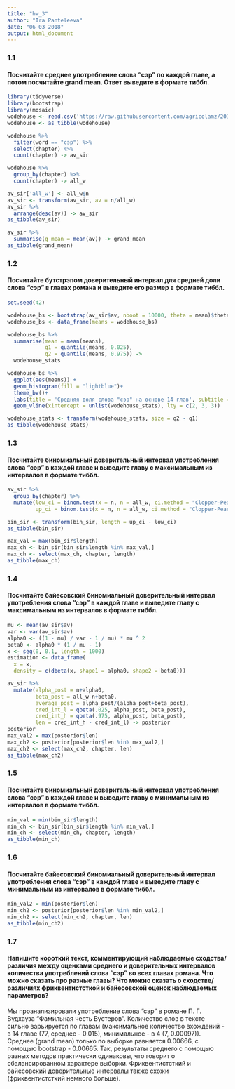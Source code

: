 ```yaml
---
title: "hw_3"
author: "Ira Panteleeva"
date: "06 03 2018"
output: html_document
---
```


### 1.1
#### Посчитайте среднее употребление слова “сэр” по каждой главе, а потом посчитайте grand mean. Ответ выведите в формате тиббл.
```r
library(tidyverse)
library(bootstrap)
library(mosaic)
wodehouse <- read.csv('https://raw.githubusercontent.com/agricolamz/2018_data_analysis_for_linguists/master/data/students/panteleeva48/hw3_binomial_ci/hw3_wodehouse.csv', encoding = 'UTF-8')
wodehouse <- as_tibble(wodehouse)

wodehouse %>% 
  filter(word == "сэр") %>% 
  select(chapter) %>% 
  count(chapter) -> av_sir

wodehouse %>% 
  group_by(chapter) %>% 
  count(chapter) -> all_w

av_sir['all_w'] <- all_w$n
av_sir <- transform(av_sir, av = n/all_w)
av_sir %>%
  arrange(desc(av)) -> av_sir
as_tibble(av_sir)

av_sir %>% 
  summarise(g_mean = mean(av)) -> grand_mean
as_tibble(grand_mean)
```

### 1.2
#### Посчитайте бутстрэпом доверительный интервал для средней доли слова “сэр” в главах романа и выведите его размер в формате тиббл.
```r
set.seed(42)

wodehouse_bs <- bootstrap(av_sir$av, nboot = 10000, theta = mean)$thetastar
wodehouse_bs <- data_frame(means = wodehouse_bs)  

wodehouse_bs %>%
  summarise(mean = mean(means),
            q1 = quantile(means, 0.025),
            q2 = quantile(means, 0.975)) ->
  wodehouse_stats

wodehouse_bs %>% 
  ggplot(aes(means)) +
  geom_histogram(fill = "lightblue")+
  theme_bw()+
  labs(title = 'Средняя доля слова "сэр" на основе 14 глав', subtitle = "Среднее и 95% бутстрэпнутый доверительный интервал")+
  geom_vline(xintercept = unlist(wodehouse_stats), lty = c(2, 3, 3))

wodehouse_stats <- transform(wodehouse_stats, size = q2 - q1)
as_tibble(wodehouse_stats)
```
### 1.3
#### Посчитайте биномиальный доверительный интервал употребления слова “сэр” в каждой главе и выведите главу с максимальным из интервалов в формате тиббл.
```r
av_sir %>% 
  group_by(chapter) %>%
  mutate(low_ci = binom.test(x = n, n = all_w, ci.method = "Clopper-Pearson")$conf.int[1],
         up_ci = binom.test(x = n, n = all_w, ci.method = "Clopper-Pearson")$conf.int[2]) -> bin_sir

bin_sir <- transform(bin_sir, length = up_ci - low_ci)
as_tibble(bin_sir)

max_val = max(bin_sir$length)
max_ch <- bin_sir[bin_sir$length %in% max_val,]
max_ch <- select(max_ch, chapter, length)
as_tibble(max_ch)
```
### 1.4
#### Посчитайте байесовский биномиальный доверительный интервал употребления слова “сэр” в каждой главе и выведите главу с максимальным из интервалов в формате тиббл.
```r
mu <- mean(av_sir$av)
var <- var(av_sir$av)
alpha0 <- ((1 - mu) / var - 1 / mu) * mu ^ 2
beta0 <- alpha0 * (1 / mu - 1)
x <- seq(0, 0.1, length = 1000)
estimation <- data_frame(
  x = x,
  density = c(dbeta(x, shape1 = alpha0, shape2 = beta0)))

av_sir %>% 
  mutate(alpha_post = n+alpha0,
         beta_post = all_w-n+beta0,
         average_post = alpha_post/(alpha_post+beta_post),
         cred_int_l = qbeta(.025, alpha_post, beta_post),
         cred_int_h = qbeta(.975, alpha_post, beta_post),
         len = cred_int_h - cred_int_l) -> posterior
posterior
max_val2 = max(posterior$len)
max_ch2 <- posterior[posterior$len %in% max_val2,]
max_ch2 <- select(max_ch2, chapter, len)
as_tibble(max_ch2)
```
### 1.5
#### Посчитайте биномиальный доверительный интервал употребления слова “сэр” в каждой главе и выведите главу с минимальным из интервалов в формате тиббл.
```r
min_val = min(bin_sir$length)
min_ch <- bin_sir[bin_sir$length %in% min_val,]
min_ch <- select(min_ch, chapter, length)
as_tibble(min_ch)
```
### 1.6
#### Посчитайте байесовский биномиальный доверительный интервал употребления слова “сэр” в каждой главе и выведите главу с минимальным из интервалов в формате тиббл.
```r
min_val2 = min(posterior$len)
min_ch2 <- posterior[posterior$len %in% min_val2,]
min_ch2 <- select(min_ch2, chapter, len)
as_tibble(min_ch2)
```
### 1.7
#### Напишите короткий текст, комментирующий наблюдаемые сходства/различия между оценками среднего и доверительных интервалов количества употреблений слова “сэр” во всех главах романа. Что можно сказать про разные главы? Что можно сказать о сходстве/различиях фриквентистсткой и байесовской оценок наблюдаемых параметров?
Мы проанализировали употребление слова "сэр" в романе П. Г. Вудхауза "Фамильная честь Вустеров". Количество слов в тексте сильно варьируется по главам (максимальное количество вхождений - в 14 главе (77, среднее - 0.015), минимальное - в 4 (7, 0.00097)). Среднее (grand mean) только по выборке равняется 0.00666, с помощью bootstrap - 0.00665. Так, результаты среднего с помощью разных методов практически одинаковы, что говорит о сбалансированном характере выборки. Фриквентистсткий и байесовский доверительные интервалы также схожи (фриквентистсткий немного больше).
